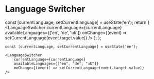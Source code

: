 
# Language Switcher

  const [currentLanguage, setCurrentLanguage] = useState('en');
  return (
    <LanguageSwitcher
      currentLanguage={currentLanguage}
      availableLanguages={['en', 'de', 'uk']}
      onChange={(event) => setCurrentLanguage(event.target.value)}
    />
  );
};

<Example />

```
const [currentLanguage, setCurrentLanguage] = useState('en');

<LanguageSwitcher
    currentLanguage={currentLanguage}
    availableLanguages={["en", "de", "uk"]}
    onChange={(event) => setCurrentLanguage(event.target.value)}
/>
```
